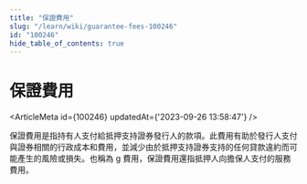 ```yaml
---
title: "保證費用"
slug: "/learn/wiki/guarantee-fees-100246"
id: "100246"
hide_table_of_contents: true
---
```



# 保證費用

<ArticleMeta id={100246} updatedAt={'2023-09-26 13:58:47'} />
<div className='border-solid border-b border-t-0 my-4 border-[var(--ifm-color-gray-300)]' />

保證費用是指持有人支付給抵押支持證券發行人的款項。此費用有助於發行人支付與證券相關的行政成本和費用，並減少由於抵押支持證券支持的任何貸款違約而可能產生的風險或損失。也稱為 g 費用，保證費用還指抵押人向擔保人支付的服務費用。
